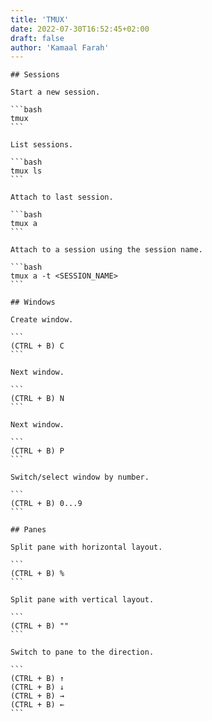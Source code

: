 ```yaml
---
title: 'TMUX'
date: 2022-07-30T16:52:45+02:00
draft: false
author: 'Kamaal Farah'
---
```



<Page title="TMUX">

    ## Sessions

    Start a new session.

    ```bash
    tmux
    ```

    List sessions.

    ```bash
    tmux ls
    ```

    Attach to last session.

    ```bash
    tmux a
    ```

    Attach to a session using the session name.

    ```bash
    tmux a -t <SESSION_NAME>
    ```

    ## Windows

    Create window.

    ```
    (CTRL + B) C
    ```

    Next window.

    ```
    (CTRL + B) N
    ```

    Next window.

    ```
    (CTRL + B) P
    ```

    Switch/select window by number.

    ```
    (CTRL + B) 0...9
    ```

    ## Panes

    Split pane with horizontal layout.

    ```
    (CTRL + B) %
    ```

    Split pane with vertical layout.

    ```
    (CTRL + B) ""
    ```

    Switch to pane to the direction.

    ```
    (CTRL + B) ↑
    (CTRL + B) ↓
    (CTRL + B) →
    (CTRL + B) ←
    ```

</Page>
